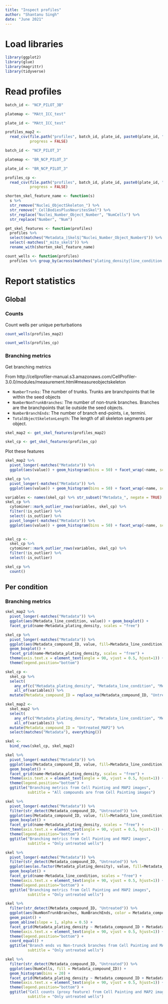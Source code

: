 ```yaml
---
title: "Inspect profiles"
author: "Shantanu Singh"
date: "June 2021"
---
```


# Load libraries

```r
library(ggplot2)
library(glue)
library(magrittr)
library(tidyverse)
```

# Read profiles

```r
batch_id <- "NCP_PILOT_3B"

platemap <- "MAtt_ICC_test"

plate_id <- "MAtt_ICC_test"

profiles_map2 <- 
  read_csv(file.path("profiles", batch_id, plate_id, paste0(plate_id, "_augmented.csv.gz")), 
           progress = FALSE)
```

```r
batch_id <- "NCP_PILOT_3"

platemap <- "BR_NCP_PILOT_3"

plate_id <- "BR_NCP_PILOT_3"

profiles_cp <- 
  read_csv(file.path("profiles", batch_id, plate_id, paste0(plate_id, "_augmented.csv.gz")), 
           progress = FALSE)
```


```r
shorten_skel_feature_name <- function(s) 
  s %>% 
  str_remove("Nuclei_ObjectSkeleton_") %>% 
  str_remove("_CellBodiesPlusNeuritesSkel") %>%
  str_replace("Nuclei_Number_Object_Number", "NumCells") %>%
  str_replace("Number", "Num")

get_skel_features <- function(profiles) 
  profiles %>% 
  select(matches("Metadata_|Skel$|^Nuclei_Number_Object_Number$")) %>% 
  select(-matches("_mito_skel$")) %>%
  rename_with(shorten_skel_feature_name)

count_wells <- function(profiles) 
  profiles %>% group_by(across(matches("plating_density|line_condition|compound_ID"))) %>% tally()
```

# Report statistics

## Global

### Counts 

Count wells per unique perturbations

```r
count_wells(profiles_map2)

count_wells(profiles_cp)
```

### Branching metrics

Get branching metrics

From http://cellprofiler-manual.s3.amazonaws.com/CellProfiler-3.0.0/modules/measurement.html#measureobjectskeleton

- `NumberTrunks`: The number of trunks. Trunks are branchpoints that lie within the seed objects
- `NumberNonTrunkBranches`: The number of non-trunk branches. Branches are the branchpoints that lie outside the seed objects.
- `NumberBranchEnds`: The number of branch end-points, i.e, termini.
- `TotalObjectSkeletonLength`: The length of all skeleton segments per object.


```r
skel_map2 <- get_skel_features(profiles_map2)

skel_cp <- get_skel_features(profiles_cp)
```

Plot these features

```r
skel_map2 %>%
  pivot_longer(-matches("Metadata")) %>%
  ggplot(aes(value)) + geom_histogram(bins = 50) + facet_wrap(~name, scales = "free")
```


```r
skel_cp %>%
  pivot_longer(-matches("Metadata")) %>%
  ggplot(aes(value)) + geom_histogram(bins = 50) + facet_wrap(~name, scales = "free")
```

```r
variables <- names(skel_cp) %>% str_subset("Metadata_", negate = TRUE)
skel_cp %>% 
  cytominer::mark_outlier_rows(variables, skel_cp) %>% 
  filter(!is_outlier) %>%
  select(-is_outlier) %>%
  pivot_longer(-matches("Metadata")) %>%
  ggplot(aes(value)) + geom_histogram(bins = 50) + facet_wrap(~name, scales = "free")
  
```
```r
skel_cp <- 
  skel_cp %>% 
  cytominer::mark_outlier_rows(variables, skel_cp) %>% 
  filter(!is_outlier) %>%
  select(-is_outlier) 

skel_cp %>%
  count()
```

## Per condition

### Branching metrics

```r
skel_map2 %>%
  pivot_longer(-matches("Metadata")) %>%
  ggplot(aes(Metadata_line_condition, value)) + geom_boxplot() + 
  facet_grid(name~Metadata_plating_density, scales = "free")
```

```r
skel_cp %>%
  pivot_longer(-matches("Metadata")) %>%
  ggplot(aes(Metadata_compound_ID, value, fill=Metadata_line_condition)) + 
  geom_boxplot() + 
  facet_grid(name~Metadata_plating_density, scales = "free") + 
  theme(axis.text.x = element_text(angle = 90, vjust = 0.5, hjust=1)) +
  theme(legend.position="bottom")
```


```r
skel_cp <- 
  skel_cp %>% 
  select(
    any_of(c("Metadata_plating_density", "Metadata_line_condition", "Metadata_compound_ID")), 
    all_of(variables)) %>%
  mutate(Metadata_compound_ID = replace_na(Metadata_compound_ID, "Untreated_CP"))

skel_map2 <- 
  skel_map2 %>% 
  select(
    any_of(c("Metadata_plating_density", "Metadata_line_condition", "Metadata_compound_ID")), 
    all_of(variables)) %>%
  mutate(Metadata_compound_ID = "Untreated_MAP2") %>%
  select(matches("Metadata"), everything())
```

```r
skel <-
  bind_rows(skel_cp, skel_map2)
```

```r
skel %>%
  pivot_longer(-matches("Metadata")) %>%
  ggplot(aes(Metadata_compound_ID, value, fill=Metadata_line_condition)) + 
  geom_boxplot() + 
  facet_grid(name~Metadata_plating_density, scales = "free") + 
  theme(axis.text.x = element_text(angle = 90, vjust = 0.5, hjust=1)) +
  theme(legend.position="bottom") +
  ggtitle("Branching metrics from Cell Painting and MAP2 images", 
          subtitle = "All compounds are from Cell Painting images")
```
```r
skel %>%
  pivot_longer(-matches("Metadata")) %>%
  filter(str_detect(Metadata_compound_ID, "Untreated")) %>%
  ggplot(aes(Metadata_compound_ID, value, fill=Metadata_line_condition)) + 
  geom_boxplot() + 
  facet_grid(name~Metadata_plating_density, scales = "free") + 
  theme(axis.text.x = element_text(angle = 90, vjust = 0.5, hjust=1)) +
  theme(legend.position="bottom") +
  ggtitle("Branching metrics from Cell Painting and MAP2 images", 
          subtitle = "Only untreated wells")
```


```r
skel %>%
  pivot_longer(-matches("Metadata")) %>%
  filter(str_detect(Metadata_compound_ID, "Untreated")) %>%
  ggplot(aes(as.factor(Metadata_plating_density), value, fill=Metadata_compound_ID)) + 
  geom_boxplot() + 
  facet_grid(name~Metadata_line_condition, scales = "free") + 
  theme(axis.text.x = element_text(angle = 90, vjust = 0.5, hjust=1)) +
  theme(legend.position="bottom") +
  ggtitle("Branching metrics from Cell Painting and MAP2 images", 
          subtitle = "Only untreated wells")
```
```r
skel %>%
  filter(str_detect(Metadata_compound_ID, "Untreated")) %>%
  ggplot(aes(NumNonTrunkBranches, NumBranchEnds, color = Metadata_compound_ID)) + 
  geom_point() + 
  geom_abline(slope = 1, alpha = 0.5) +
  facet_grid(Metadata_plating_density ~ Metadata_compound_ID + Metadata_line_condition) + 
  theme(axis.text.x = element_text(angle = 90, vjust = 0.5, hjust=1)) +
  theme(legend.position="bottom") +
  coord_equal() +
  ggtitle("Branch ends vs Non-trunck branches from Cell Painting and MAP2 images", 
          subtitle = "Only untreated wells")
```
```r
skel %>%
  filter(str_detect(Metadata_compound_ID, "Untreated")) %>%
  ggplot(aes(NumCells, fill = Metadata_compound_ID)) + 
  geom_histogram(bins = 20) + 
  facet_grid(Metadata_plating_density ~ Metadata_compound_ID + Metadata_line_condition, scales = "free") + 
  theme(axis.text.x = element_text(angle = 90, vjust = 0.5, hjust=1)) +
  theme(legend.position="bottom") +
  ggtitle("Cell counts (proxy feature) from Cell Painting and MAP2 images", 
          subtitle = "Only untreated wells")
```
